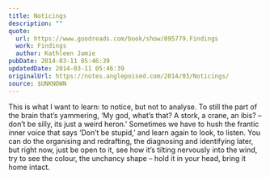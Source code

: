 ```yaml
---
title: Noticings
description: ""
quote:
  url: https://www.goodreads.com/book/show/895779.Findings
  work: Findings
  author: Kathleen Jamie
pubDate: 2014-03-11 05:46:39
updatedDate: 2014-03-11 05:46:39
originalUrl: https://notes.anglepoised.com/2014/03/Noticings/
source: $UNKNOWN
---
```


This is what I want to learn: to notice, but not to analyse. To still the part of the brain that’s yammering, ‘My god, what’s that? A stork, a crane, an ibis? – don’t be silly, its just a weird heron.’ Sometimes we have to hush the frantic inner voice that says ‘Don’t be stupid,’ and learn again to look, to listen. You can do the organising and redrafting, the diagnosing and identifying later, but right now, just be open to it, see how it’s tilting nervously into the wind, try to see the colour, the unchancy shape – hold it in your head, bring it home intact.
